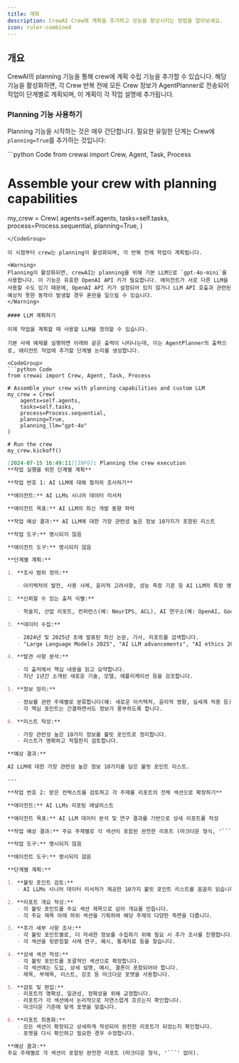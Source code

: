 ```yaml
---
title: 계획
description: CrewAI Crew에 계획을 추가하고 성능을 향상시키는 방법을 알아보세요.
icon: ruler-combined
---
```


## 개요

CrewAI의 planning 기능을 통해 crew에 계획 수립 기능을 추가할 수 있습니다. 해당 기능을 활성화하면, 각 Crew 반복 전에 모든 Crew 정보가 AgentPlanner로 전송되어 작업이 단계별로 계획되며, 이 계획이 각 작업 설명에 추가됩니다.

### Planning 기능 사용하기

Planning 기능을 시작하는 것은 매우 간단합니다. 필요한 유일한 단계는 Crew에 `planning=True`를 추가하는 것입니다:

<CodeGroup>
```python Code
from crewai import Crew, Agent, Task, Process

# Assemble your crew with planning capabilities
my_crew = Crew(
    agents=self.agents,
    tasks=self.tasks,
    process=Process.sequential,
    planning=True,
)
```
</CodeGroup>

이 시점부터 crew는 planning이 활성화되며, 각 반복 전에 작업이 계획됩니다.

<Warning>
Planning이 활성화되면, crewAI는 planning을 위해 기본 LLM으로 `gpt-4o-mini`를 사용합니다. 이 기능은 유효한 OpenAI API 키가 필요합니다. 에이전트가 서로 다른 LLM을 사용할 수도 있기 때문에, OpenAI API 키가 설정되어 있지 않거나 LLM API 호출과 관련된 예상치 못한 동작이 발생할 경우 혼란을 일으킬 수 있습니다.
</Warning>

#### LLM 계획하기

이제 작업을 계획할 때 사용할 LLM을 정의할 수 있습니다.

기본 사례 예제를 실행하면 아래와 같은 출력이 나타나는데, 이는 AgentPlanner의 출력으로, 에이전트 작업에 추가할 단계별 논리를 생성합니다.

<CodeGroup>
```python Code
from crewai import Crew, Agent, Task, Process

# Assemble your crew with planning capabilities and custom LLM
my_crew = Crew(
    agents=self.agents,
    tasks=self.tasks,
    process=Process.sequential,
    planning=True,
    planning_llm="gpt-4o"
)

# Run the crew
my_crew.kickoff()
```

```markdown Result
[2024-07-15 16:49:11][INFO]: Planning the crew execution
**작업 실행을 위한 단계별 계획**

**작업 번호 1: AI LLM에 대해 철저히 조사하기**

**에이전트:** AI LLMs 시니어 데이터 리서처

**에이전트 목표:** AI LLM의 최신 개발 동향 파악

**작업 예상 결과:** AI LLM에 대한 가장 관련성 높은 정보 10가지가 포함된 리스트

**작업 도구:** 명시되지 않음

**에이전트 도구:** 명시되지 않음

**단계별 계획:**

1. **조사 범위 정의:**

   - 아키텍처의 발전, 사용 사례, 윤리적 고려사항, 성능 측정 기준 등 AI LLM의 특정 영역을 결정합니다.

2. **신뢰할 수 있는 출처 식별:**

   - 학술지, 산업 리포트, 컨퍼런스(예: NeurIPS, ACL), AI 연구소(예: OpenAI, Google AI), 온라인 데이터베이스(예: IEEE Xplore, arXiv) 등 AI 연구를 위한 평판 좋은 출처를 나열합니다.

3. **데이터 수집:**

   - 2024년 및 2025년 초에 발표된 최신 논문, 기사, 리포트를 검색합니다.
   - "Large Language Models 2025", "AI LLM advancements", "AI ethics 2025"와 같은 키워드를 사용합니다.

4. **발견 사항 분석:**

   - 각 출처에서 핵심 내용을 읽고 요약합니다.
   - 지난 1년간 소개된 새로운 기술, 모델, 애플리케이션 등을 강조합니다.

5. **정보 정리:**

   - 정보를 관련 주제별로 분류합니다(예: 새로운 아키텍처, 윤리적 영향, 실세계 적용 등).
   - 각 핵심 포인트는 간결하면서도 정보가 풍부하도록 합니다.

6. **리스트 작성:**

   - 가장 관련성 높은 10가지 정보를 불릿 포인트로 정리합니다.
   - 리스트가 명확하고 적절한지 검토합니다.

**예상 결과:**

AI LLM에 대한 가장 관련성 높은 정보 10가지를 담은 불릿 포인트 리스트.

---

**작업 번호 2: 받은 컨텍스트를 검토하고 각 주제를 리포트의 전체 섹션으로 확장하기**

**에이전트:** AI LLMs 리포팅 애널리스트

**에이전트 목표:** AI LLM 데이터 분석 및 연구 결과를 기반으로 상세 리포트를 작성

**작업 예상 결과:** 주요 주제별로 각 섹션이 포함된 완전한 리포트 (마크다운 형식, '```' 없이)

**작업 도구:** 명시되지 않음

**에이전트 도구:** 명시되지 않음

**단계별 계획:**

1. **불릿 포인트 검토:**
   - AI LLMs 시니어 데이터 리서처가 제공한 10가지 불릿 포인트 리스트를 꼼꼼히 읽습니다.

2. **리포트 개요 작성:**
   - 각 불릿 포인트를 주요 섹션 제목으로 삼아 개요를 만듭니다.
   - 각 주요 제목 아래 하위 섹션을 기획하여 해당 주제의 다양한 측면을 다룹니다.

3. **추가 세부 사항 조사:**
   - 각 불릿 포인트별로, 더 자세한 정보를 수집하기 위해 필요 시 추가 조사를 진행합니다.
   - 각 섹션을 뒷받침할 사례 연구, 예시, 통계자료 등을 찾습니다.

4. **상세 섹션 작성:**
   - 각 불릿 포인트를 포괄적인 섹션으로 확장합니다.
   - 각 섹션에는 도입, 상세 설명, 예시, 결론이 포함되어야 합니다.
   - 제목, 부제목, 리스트, 강조 등 마크다운 포맷을 사용합니다.

5. **검토 및 편집:**
   - 리포트의 명확성, 일관성, 정확성을 위해 교정합니다.
   - 리포트가 각 섹션에서 논리적으로 자연스럽게 흐르는지 확인합니다.
   - 마크다운 기준에 맞게 포맷을 맞춥니다.

6. **리포트 최종화:**
   - 모든 섹션이 확장되고 상세하게 작성되어 완전한 리포트가 되었는지 확인합니다.
   - 포맷을 다시 확인하고 필요한 경우 수정합니다.

**예상 결과:**
주요 주제별로 각 섹션이 포함된 완전한 리포트 (마크다운 형식, '```' 없이).
```
</CodeGroup>